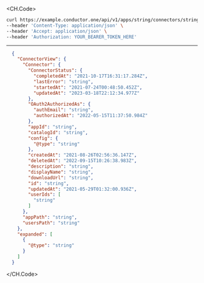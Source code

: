 
<CH.Code>
```bash Example Request
curl https://example.conductor.one/api/v1/apps/string/connectors/string \
--header 'Content-Type: application/json' \
--header 'Accept: application/json' \
--header 'Authorization: YOUR_BEARER_TOKEN_HERE'
```
---

```json Example Response
  {
    "ConnectorView": {
      "Connector": {
        "ConnectorStatus": {
          "completedAt": "2021-10-17T16:31:17.284Z",
          "lastError": "string",
          "startedAt": "2021-07-24T00:48:50.452Z",
          "updatedAt": "2023-03-18T22:12:34.977Z"
        },
        "OAuth2AuthorizedAs": {
          "authEmail": "string",
          "authorizedAt": "2022-05-15T11:37:50.984Z"
        },
        "appId": "string",
        "catalogId": "string",
        "config": {
          "@type": "string"
        },
        "createdAt": "2021-08-26T02:56:36.147Z",
        "deletedAt": "2022-09-15T10:26:38.983Z",
        "description": "string",
        "displayName": "string",
        "downloadUrl": "string",
        "id": "string",
        "updatedAt": "2021-05-29T01:32:00.936Z",
        "userIds": [
          "string"
        ]
      },
      "appPath": "string",
      "usersPath": "string"
    },
    "expanded": [
      {
        "@type": "string"
      }
    ]
  }
```
</CH.Code>
